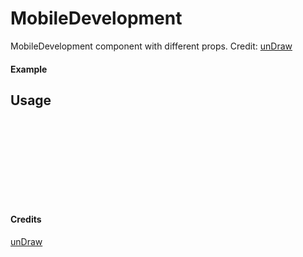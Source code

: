 
<Meta of={MobileDevelopment} title="unDraw/MobileDevelopment" />

# MobileDevelopment

MobileDevelopment component with different props.
Credit: [unDraw](https://undraw.co/illustrations)

#### Example

<Canvas of={MobileDevelopment.Primary} />

## Usage

```ts
import { MobileDevelopment } from "yadl-ui";

const Example = () => {
  return (
      <MobileDevelopment />
  );
};

export default Example;
```

#### Credits
[unDraw](https://undraw.co/illustrations)
